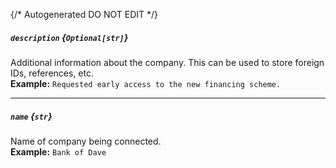 {/* Autogenerated DO NOT EDIT  */}
##### `description` *{`Optional[str]`}*
Additional information about the company. This can be used to store foreign IDs, references, etc.
<br/>
**Example:** `Requested early access to the new financing scheme.`

---
##### `name` *{`str`}*
Name of company being connected.
<br/>
**Example:** `Bank of Dave`


